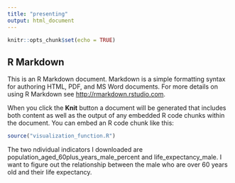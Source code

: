 ---
title: "presenting"
output: html_document
---

```{r setup, include=FALSE}
knitr::opts_chunk$set(echo = TRUE)
```

## R Markdown

This is an R Markdown document. Markdown is a simple formatting syntax for authoring HTML, PDF, and MS Word documents. For more details on using R Markdown see <http://rmarkdown.rstudio.com>.

When you click the **Knit** button a document will be generated that includes both content as well as the output of any embedded R code chunks within the document. You can embed an R code chunk like this:
```{r}

source("visualization_function.R")
```

The two ndividual indicators I downloaded are population_aged_60plus_years_male_percent
and life_expectancy_male. I want to figure out the relationship between the male who are 
over 60 years old and their life expectancy.